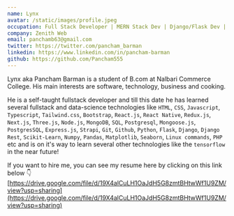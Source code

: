 ```yaml
---
name: Lynx
avatar: /static/images/profile.jpeg
occupation: Full Stack Developer | MERN Stack Dev | Django/Flask Dev | Data Science Enthusiast
company: Zenith Web
email: panchamb63@gmail.com
twitter: https://twitter.com/pancham_barman
linkedin: https://www.linkedin.com/in/pancham-barman
github: https://github.com/Pancham555
---
```


Lynx aka Pancham Barman is a student of B.com at Nalbari Commerce College. His main interests are software, technology, business and cooking.

He is a self-taught fullstack developer and till this date he has learned several fullstack and data-science technologies like `HTML`, `CSS`, `Javascript`, `Typescript`, `Tailwind.css`, `Bootstrap`, `React.js`, `React Native`,
`Redux.js`, `Next.js`, `Three.js`, `Node.js`, `MongoDB`, `SQL`, `Postgresql`, `Mongoose.js`, `PostgresSQL`, `Express.js`, `Strapi`, `Git`, `Github`, `Python`, `Flask`, `Django`,
`Django Rest`, `Scikit-Learn`, `Numpy`, `Pandas`, `Matplotlib`, `Seaborn`, `Linux commands`, `PHP` etc and is on it's way to learn several other technologies like the `tensorflow` in the near future!

If you want to hire me, you can see my resume here by clicking on this link below 👇 <br/> <span className="break-words">[https://drive.google.com/file/d/19X4alCuLH1OaJdH5G8zmtBHtwWf1U9ZM/view?usp=sharing](https://drive.google.com/file/d/19X4alCuLH1OaJdH5G8zmtBHtwWf1U9ZM/view?usp=sharing)</span>
